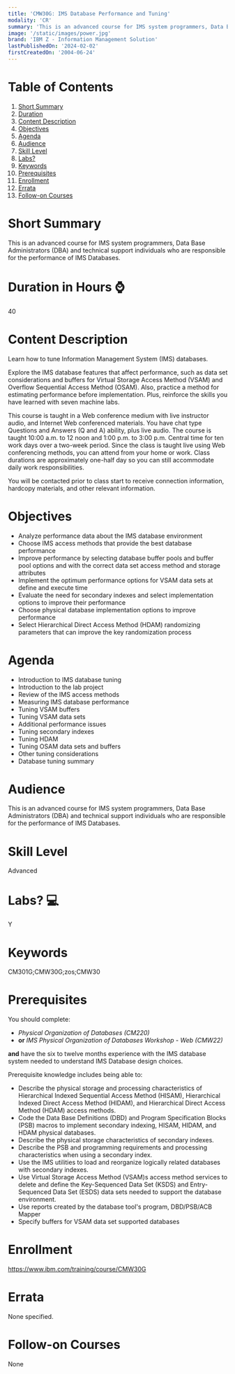 ```yaml
---
title: 'CMW30G: IMS Database Performance and Tuning'
modality: 'CR'
summary: 'This is an advanced course for IMS system programmers, Data Base Administrators (DBA) and technical support individuals who are responsible for the performance of IMS Databases.'
image: '/static/images/power.jpg'
brand: 'IBM Z - Information Management Solution'
lastPublishedOn: '2024-02-02'
firstCreatedOn: '2004-06-24'
---
```

# Table of Contents
1.  [Short Summary](#short-summary)
2.  [Duration](#duration-in-hours-)
3.  [Content Description](#content-description)
4.  [Objectives](#objectives)
5.  [Agenda](#agenda)
6.  [Audience](#audience)
7.  [Skill Level](#skill-level)
8.  [Labs?](#labs-)
9.  [Keywords](#keywords)
10. [Prerequisites](#prerequisites)
11. [Enrollment](#enrollment)
12. [Errata](#errata)
13. [Follow-on Courses](#follow-on-courses)

# Short Summary
This is an advanced course for IMS system programmers, Data Base Administrators (DBA) and technical support individuals who are responsible for the performance of IMS Databases.

# Duration in Hours ⌚
40

# Content Description
Learn how to tune Information Management System (IMS) databases.


Explore the IMS database features that affect performance, such as data set considerations and buffers for Virtual Storage Access Method (VSAM) and Overflow Sequential Access Method (OSAM). Also, practice a method for estimating performance before implementation. Plus, reinforce the skills you have learned with seven machine labs.


This course is taught in a Web conference medium with live instructor audio, and Internet Web conferenced materials. You have chat type Questions and Answers (Q and A) ability, plus live audio. The course is taught 10:00 a.m. to 12 noon and 1:00 p.m. to 3:00 p.m. Central time for ten work days over a two-week period. Since the class is taught live using Web conferencing methods, you can attend from your home or work. Class durations are approximately one-half day so you can still accommodate daily work responsibilities.


You will be contacted prior to class start to receive connection information, hardcopy materials, and other relevant information.



# Objectives
* Analyze performance data about the IMS database environment
* Choose IMS access methods that provide the best database performance
* Improve performance by selecting database buffer pools and buffer pool options and with the correct data set access method and storage attributes
* Implement the optimum performance options for VSAM data sets at define and execute time
* Evaluate the need for secondary indexes and select implementation options to improve their performance
* Choose physical database implementation options to improve performance
* Select Hierarchical Direct Access Method (HDAM) randomizing parameters that can improve the key randomization process


# Agenda
* Introduction to IMS database tuning
* Introduction to the lab project
* Review of the IMS access methods
* Measuring IMS database performance
* Tuning VSAM buffers
* Tuning VSAM data sets
* Additional performance issues
* Tuning secondary indexes
* Tuning HDAM
* Tuning OSAM data sets and buffers
* Other tuning considerations
* Database tuning summary


# Audience
This is an advanced course for IMS system programmers, Data Base Administrators (DBA) and technical support individuals who are responsible for the performance of IMS Databases.



# Skill Level
Advanced

# Labs? 💻
Y

# Keywords
CM301G;CMW30G;zos;CMW30

# Prerequisites
You should complete:


* *Physical Organization of Databases (CM220)*
* **or** *IMS Physical Organization of Databases Workshop - Web (CMW22)*


**and** have the six to twelve months experience with the IMS database system needed to understand IMS Database design choices.


Prerequisite knowledge includes being able to:


* Describe the physical storage and processing characteristics of Hierarchical Indexed Sequential Access Method (HISAM), Hierarchical Indexed Direct Access Method (HIDAM), and Hierarchical Direct Access Method (HDAM) access methods.
* Code the Data Base Definitions (DBD) and Program Specification Blocks (PSB) macros to implement secondary indexing, HISAM, HIDAM, and HDAM physical databases.
* Describe the physical storage characteristics of secondary indexes.
* Describe the PSB and programming requirements and processing characteristics when using a secondary index.
* Use the IMS utilities to load and reorganize logically related databases with secondary indexes.
* Use Virtual Storage Access Method (VSAM)s access method services to delete and define the Key-Sequenced Data Set (KSDS) and Entry-Sequenced Data Set (ESDS) data sets needed to support the database environment.
* Use reports created by the database tool's program, DBD/PSB/ACB Mapper
* Specify buffers for VSAM data set supported databases


# Enrollment
https://www.ibm.com/training/course/CMW30G

# Errata
None specified.

# Follow-on Courses
None

